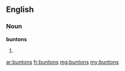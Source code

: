 ==English==

===Noun===
'''buntons'''

# {{plural of|bunton}}

[[ar:buntons]]
[[fr:buntons]]
[[mg:buntons]]
[[my:buntons]]